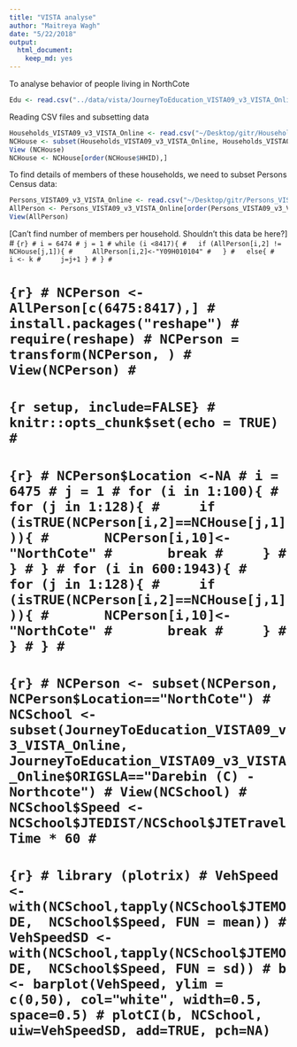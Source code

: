 ```yaml
---
title: "VISTA analyse"
author: "Maitreya Wagh"
date: "5/22/2018"
output:
  html_document:
    keep_md: yes
---
```

To analyse behavior of people living in NorthCote
```r
Edu <- read.csv("../data/vista/JourneyToEducation_VISTA09_v3_VISTA_Online.csv")
```

Reading CSV files and subsetting data
```r
Households_VISTA09_v3_VISTA_Online <- read.csv("~/Desktop/gitr/Households_VISTA09_v3_VISTA_Online.csv", header=TRUE)
NCHouse <- subset(Households_VISTA09_v3_VISTA_Online, Households_VISTA09_v3_VISTA_Online$HOMESLA=="Darebin (C) - Northcote")
View (NCHouse)
NCHouse <- NCHouse[order(NCHouse$HHID),]
```
To find details of members of these households, we need to subset Persons Census data:

```r
Persons_VISTA09_v3_VISTA_Online <- read.csv("~/Desktop/gitr/Persons_VISTA09_v3_VISTA_Online.csv")
AllPerson <- Persons_VISTA09_v3_VISTA_Online[order(Persons_VISTA09_v3_VISTA_Online$HHID),]
View(AllPerson)
```
[Can't find number of members per household. Shouldn't this data be here?]
# ```{r}
# i = 6474
# j = 1
# while (i <8417){
#   if (AllPerson[i,2] != NCHouse[j,1]){
#     AllPerson[i,2]<-"Y09H010104"
#   }
#   else{
#     i <- k
#     j=j+1 }
# }
# ```

# ```{r}
# NCPerson <- AllPerson[c(6475:8417),]
# install.packages("reshape")
# require(reshape)
# NCPerson = transform(NCPerson, )
# View(NCPerson)
# ```
# 
# 

# ```{r setup, include=FALSE}
# knitr::opts_chunk$set(echo = TRUE)
# ```

# ```{r}
# NCPerson$Location <-NA
# i = 6475
# j = 1
# for (i in 1:100){
#   for (j in 1:128){
#     if (isTRUE(NCPerson[i,2]==NCHouse[j,1])){
#       NCPerson[i,10]<-"NorthCote"
#       break
#     }
#   }
# }
# for (i in 600:1943){
#   for (j in 1:128){
#     if (isTRUE(NCPerson[i,2]==NCHouse[j,1])){
#       NCPerson[i,10]<-"NorthCote"
#       break
#     }
#   }
# }
# ```
# 
# ```{r}
# NCPerson <- subset(NCPerson, NCPerson$Location=="NorthCote")
# NCSchool <- subset(JourneyToEducation_VISTA09_v3_VISTA_Online, JourneyToEducation_VISTA09_v3_VISTA_Online$ORIGSLA=="Darebin (C) - Northcote")
# View(NCSchool)
# NCSchool$Speed <- NCSchool$JTEDIST/NCSchool$JTETravelTime * 60
# ```
# 
# 
# ```{r}
# library (plotrix)
# VehSpeed <- with(NCSchool,tapply(NCSchool$JTEMODE,  NCSchool$Speed, FUN = mean))
# VehSpeedSD <- with(NCSchool,tapply(NCSchool$JTEMODE,  NCSchool$Speed, FUN = sd))
# b <- barplot(VehSpeed, ylim = c(0,50), col="white", width=0.5, space=0.5)
# plotCI(b, NCSchool, uiw=VehSpeedSD, add=TRUE, pch=NA)
```

